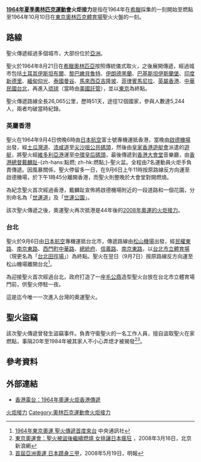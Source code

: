 {{wwv|area=香港及台北}}
'''[[1964年夏季奧林匹克運動會|1964年夏季奧林匹克運動會]]火炬接力'''是指在1964年在[[希臘|希臘]]採集的一刻開始至燃點至1964年10月10日在[[東京奧林匹克體育場|東京奧林匹克體育場]]聖火火盤的一刻。

== 路線 ==
聖火傳遞經過多個城市，大部份位於[[亞洲|亞洲]]。

聖火於1964年8月21日在[[希臘|希臘]][[奧林匹亞|奧林匹亞]]按照傳統儀式取火，之後展開傳遞，經過城市包括[[土耳其|土耳其]][[伊斯坦布爾|伊斯坦布爾]]、[[黎巴嫩|黎巴嫩]][[貝魯特|貝魯特]]、[[伊朗|伊朗]][[德黑蘭|德黑蘭]]、[[巴基斯坦|巴基斯坦]][[伊斯蘭堡|伊斯蘭堡]]、[[印度|印度]][[新德里|新德里]]、[[緬甸|緬甸]][[仰光|仰光]]、[[泰國|泰國]][[曼谷|曼谷]]、[[馬來西亞|馬來西亞]][[吉隆坡|吉隆坡]]、[[菲律賓|菲律賓]][[馬尼拉|馬尼拉]]、[[英屬香港|英屬香港]]、[[中華民國|中華民國]][[台北|台北]]，再進入[[琉球|琉球]]（當時由[[美國統治琉球時期|美國託管]]），並以[[東京|東京]]為終點。

聖火傳遞路線全長26,065公里，歷時51天，途徑12個國家，參與人數達5,244人，兩者均破當時紀錄。

=== 英屬香港 ===
聖火在1964年9月4日傍晚6時由[[日本航空|日本航空]]富士號專機運抵香港，當晚由[[啟德機場|啟德機場]]出發，經[[土瓜灣道|土瓜灣道]]、[[漆咸道|漆咸道]]至[[尖沙咀公共碼頭|尖沙咀公共碼頭]]，然後由[[皇家香港遊艇會|皇家香港遊艇會]]派遣的[[遊艇|遊艇]]，將聖火經[[維多利亞港|維多利亞港]]運至[[中環|中環]][[皇后碼頭|皇后碼頭]]，最後傳遞到[[香港大會堂|香港大會堂]]音樂廳，由[[香港總督|香港總督]][[戴麟趾|戴麟趾]]-{zh-hans:點燃; zh-hk:燃點;}-聖火盆。全程由7名運動員火炬手負責傳遞。因風暴關係，聖火停留多一日，在9月6日上午11時按原路線反方向運至啟德機場，於下午1時45分離開香港，而聖火則整晚於大會堂對開燃燒。

為紀念聖火首次經過香港，戴麟趾宣佈將啟德機場附近的一段道路和一個花園，分別命名為「[[世運道|世運道]]」及「[[世運公園|世運公園]]」。

該次聖火傳遞之後，奧運聖火再次抵港是44年後的[[2008年夏季奧林匹克運動會香港區火炬接力|2008年奧運的火炬接力]]。

=== 台北 ===
聖火於9月6日由[[日本航空|日本航空]]專機運抵台北市，傳遞路線由[[台北松山機場|松山機場]]出發，經[[民權東路|民權東路]]、[[南京東路|南京東路]]、[[西門町|西門町]][[中華路|中華路]]、[[中華民國總統府|總統府]]、[[信義路|信義路]]、[[南京東路|南京東路]]，以[[台北市立體育場|台北市立體育場]]（現更名為「[[台北田徑場|台北田徑場]]」）為終點。聖火在翌日（9月7日）按原路線反方向運至松山機場離開台北<ref>[http://www.cna.com.tw/2008Olympic/intr_05.aspx 1964年東京奧運 聖火傳遞首度來台] {{Wayback|url=http://www.cna.com.tw/2008Olympic/intr_05.aspx |date=20081021103126 }}中央通訊社</ref>。

為迎接聖火首次經過台北，政府打造了一座[[毛公鼎|毛公鼎]]造型聖火台放在台北市立體育場門前，供聖火停駐一夜。

這是迄今唯一一次進入台灣的奧運聖火。

== 聖火盜竊 ==
該次聖火傳遞曾發生盜竊事件。負責守衛聖火的一名工作人員，擅自盜取聖火在家燃點，事隔20年至1984年被其家人不小心弄熄才被揭發<ref>[http://news.sina.com/sports/sinacn/406-105-105-120/2008-03-16/19562740204.html 東京奧運會：聖火被盜後繼續燃燒 女排讓日本瘋狂] {{Wayback|url=http://news.sina.com/sports/sinacn/406-105-105-120/2008-03-16/19562740204.html |date=20160304114713 }}，2008年3月16日，北京新浪網</ref><ref>[http://news.sina.com.hk/cgi-bin/nw/show.cgi/2/1/1/740975/1.html 首屆亞洲奧運 日本躋身三甲]{{Dead link|date=2019年1月 |bot=InternetArchiveBot |fix-attempted=yes }}，2008年5月19日，明報</ref>。

== 參考資料 ==
<div class="references-small">
<references />
</div>

== 外部連結 ==
* [http://www.rthk.org.hk/special/beijingolympics/if2_1964torch.htm 香港電台：1964年奧運火炬香港傳遞]{{Wayback|url=http://www.rthk.org.hk/special/beijingolympics/if2_1964torch.htm |date=20160304205930 }}

[[Category:1964年夏季奧林匹克運動會|火炬接力]]
[[Category:奧林匹克運動會火炬接力|Category:奧林匹克運動會火炬接力]]